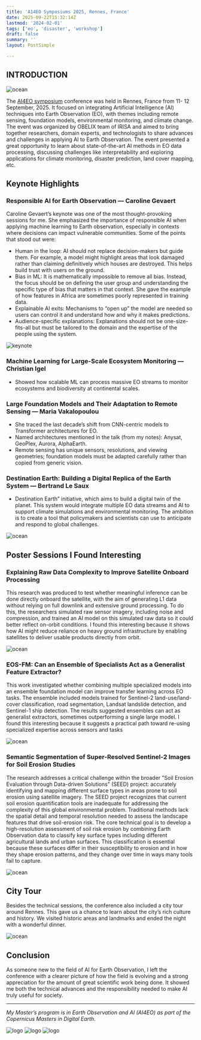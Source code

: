 ```yaml
---
title: 'A14EO Symposiums 2025, Rennes, France'
date: 2025-09-22T15:32:14Z
lastmod: '2024-02-01'
tags: ['eo', 'disaster', 'workshop']
draft: false
summary: ''
layout: PostSimple

---
```

## INTRODUCTION 

<Image alt="ocean" src="/static/images/AI4E0/opening.jpeg" width={1200} height={800} />

The [AI4EO symposium](https://ai4eo2025.irisa.fr) conference was held in Rennes, France from 11- 12 September, 2025. It focused on integrating Artificial
Intelligence (AI) techniques into Earth Observation (EO), with themes including remote sensing, foundation models, environmental monitoring, and climate change.
The event was organized by OBELIX team of IRISA and aimed to bring together researchers, domain experts, and technologists to share advances and challenges in 
applying AI to Earth Observation. The event presented a great opportunity to learn about state-of-the-art AI methods in EO data processing,
discussing challenges like interpretability and exploring applications for climate monitoring, disaster prediction, land cover mapping, etc.

## Keynote Highlights

### Responsible AI for Earth Observation — Caroline Gevaert
Caroline Gevaert’s keynote was one of the most thought-provoking sessions for me. She emphasized the importance of responsible AI when applying machine learning to
Earth observation, especially in contexts where decisions can impact vulnerable communities. Some of the points that stood out were:
- Human in the loop: AI should not replace decision-makers but guide them. For example, a model might highlight areas that look damaged rather than claiming definitively 
which houses are destroyed. This helps build trust with users on the ground.
- Bias in ML: It is mathematically impossible to remove all bias. Instead, the focus should be on defining the user group and understanding the specific type of bias that
matters in that context. She gave the example of how features in Africa are sometimes poorly represented in training data.
- Explainable AI exits: Mechanisms to “open up” the model are needed so users can control it and understand how and why it makes predictions.
- Audience-specific explanations: Explanations should not be one-size-fits-all but must be tailored to the domain and the expertise of the people using the system.

<Image alt="keynote" src="/static/images/AI4E0/keynote.jpeg" width={1200} height={800} />

### Machine Learning for Large-Scale Ecosystem Monitoring — Christian Igel

- Showed how scalable ML can process massive EO streams to monitor ecosystems and biodiversity at continental scales.

### Large Foundation Models and Their Adaptation to Remote Sensing — Maria Vakalopoulou
- She traced the last decade’s shift from CNN-centric models to Transformer architectures for EO.
- Named architectures mentioned in the talk (from my notes): Anysat, GeoPlex, Aurora, AlphaEarth.
- Remote sensing has unique sensors, resolutions, and viewing geometries; foundation models must be adapted carefully rather than copied from generic vision.

### Destination Earth: Building a Digital Replica of the Earth System — Bertrand Le Saux
- Destination Earth” initiative, which aims to build a digital twin of the planet. This system would integrate multiple EO data streams and AI to support climate simulations and 
environmental monitoring. The ambition is to create a tool that policymakers and scientists can use to anticipate and respond to global challenges.

<Image alt="ocean" src="/static/images/AI4E0/Destine.jpeg" width={1200} height={800} />

## Poster Sessions I Found Interesting

### Explaining Raw Data Complexity to Improve Satellite Onboard Processing

This research was produced to test whether meaningful inference can be done directly onboard the satellite, with the aim of generating L1 data without relying on full downlink and
extensive ground processing. To do this, the researchers simulated raw sensor imagery, including noise and compression, and trained an AI model on this simulated raw data so it could
better reflect on-orbit conditions. I found this interesting because it shows how AI might reduce reliance on heavy ground infrastructure 
by enabling satellites to deliver usable products directly from orbit.

<Image alt="ocean" src="/static/images/AI4E0/onboard.jpeg" width={1200} height={800} />

### EOS-FM: Can an Ensemble of Specialists Act as a Generalist Feature Extractor?

This work investigated whether combining multiple specialized models into an ensemble foundation model can improve transfer learning across EO tasks. The ensemble included models trained for
Sentinel-2 land-use/land-cover classification, road segmentation, Landsat landslide detection, and Sentinel-1 ship detection. The results suggested ensembles can act as generalist extractors,
sometimes outperforming a single large model. I found this interesting because it suggests a practical path toward re-using specialized expertise across sensors and tasks

<Image alt="ocean" src="/static/images/AI4E0/eos.jpeg" width={1200} height={800} />

### Semantic Segmentation of Super-Resolved Sentinel-2 Images for Soil Erosion Studies
The research addresses a critical challenge within the broader "Soil Erosion Evaluation through Data-driven Solutions" (SEED) project: accurately identifying and mapping different surface types 
in areas prone to soil erosion using satellite imagery. The SEED project recognizes that current soil erosion quantification tools are inadequate for addressing the complexity of this global environmental 
problem. Traditional methods lack the spatial detail and temporal resolution needed to assess the landscape features that drive soil-erosion risk. The core technical goal is to develop a high-resolution assessment 
of soil risk erosion by combining Earth Observation data to classify key surface types including different agricultural lands and urban surfaces. This classification is essential because these surfaces differ in their
susceptibility to erosion and in how they shape erosion patterns, and they change over time in ways many tools fail to capture.

<Image alt="ocean" src="/static/images/AI4E0/super.jpeg" width={1200} height={800} />

## City Tour

Besides the technical sessions, the conference also included a city tour around Rennes. This gave us a chance to learn about the city’s rich culture and history. We visited historic areas and landmarks and ended the night
with a wonderful dinner.

<Image alt="ocean" src="/static/images/AI4E0/tour.jpeg" width={1200} height={800} />


## Conclusion
As someone new to the field of AI for Earth Observation, I left the conference with a clearer picture of how the field is evolving and a strong appreciation for the amount of great scientific work being done. It showed me both 
the technical advances and the responsibility needed to make AI truly useful for society.


---
_My Master’s program is in Earth Observation and AI (AI4EO) as part of the Copernicus Masters in Digital Earth_.

<div style={{ display: 'flex', gap: '10px' }}>
  <Image alt="logo" src="/static/images/Logo/EU.jpg" width={200} height={100} />
  <Image alt="logo" src="/static/images/Logo/PLUS.jpg" width={200} height={100} />
  <Image alt="logo" src="/static/images/Logo/UBS.jpeg" width={200} height={100} />
</div>